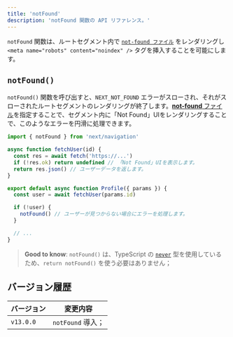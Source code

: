 ```yaml
---
title: 'notFound'
description: 'notFound 関数の API リファレンス。'
---
```


`notFound` 関数は、ルートセグメント内で [`not-found ファイル`](/docs/app/api-reference/file-conventions/not-found) をレンダリングし `<meta name="robots" content="noindex" />` タグを挿入することを可能にします。

## `notFound()`

`notFound()` 関数を呼び出すと、`NEXT_NOT_FOUND` エラーがスローされ、それがスローされたルートセグメントのレンダリングが終了します。[**not-found** ファイル](/docs/app/api-reference/file-conventions/not-found)を指定することで、セグメント内に「Not Found」UIをレンダリングすることで、このようなエラーを円滑に処理できます。

```jsx filename="app/user/[id]/page.js"
import { notFound } from 'next/navigation'

async function fetchUser(id) {
  const res = await fetch('https://...')
  if (!res.ok) return undefined // 「Not Found」UIを表示します。
  return res.json() // ユーザーデータを返します。
}

export default async function Profile({ params }) {
  const user = await fetchUser(params.id)

  if (!user) {
    notFound() // ユーザーが見つからない場合にエラーを処理します。
  }

  // ...
}
```

> **Good to know**: `notFound()` は、TypeScript の [`never`](https://www.typescriptlang.org/docs/handbook/2/functions.html#never) 型を使用しているため、`return notFound()` を使う必要はありません；

## バージョン履歴

| バージョン | 変更内容           |
| ---------- | ------------------ |
| `v13.0.0`  | `notFound` 導入； |